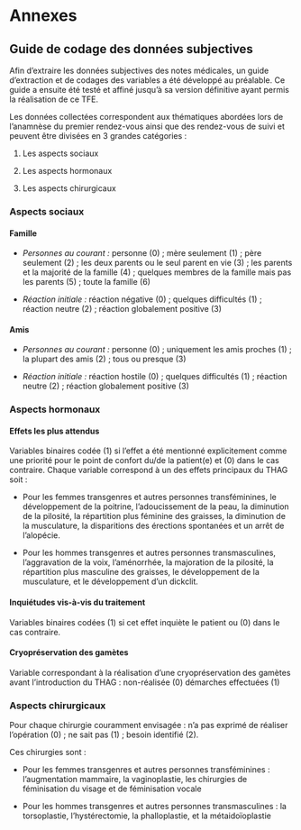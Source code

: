 # Annexes {#annexes}

## Guide de codage des données subjectives {#codage}

Afin d'extraire les données subjectives des notes médicales, un guide d'extraction et de codages des variables a été développé au préalable. Ce guide a ensuite été testé et affiné jusqu'à sa version définitive ayant permis la réalisation de ce TFE.

Les données collectées correspondent aux thématiques abordées lors de l'anamnèse du premier rendez-vous ainsi que des rendez-vous de suivi et peuvent être divisées en 3 grandes catégories :

1.  Les aspects sociaux

2.  Les aspects hormonaux

3.  Les aspects chirurgicaux

### Aspects sociaux {#codage_social}

#### Famille {#codage_social_famille}

-   *Personnes au courant :* personne (0) ; mère seulement (1) ; père seulement (2) ; les deux parents ou le seul parent en vie (3) ; les parents et la majorité de la famille (4) ; quelques membres de la famille mais pas les parents (5) ; toute la famille (6)

-   *Réaction initiale :* réaction négative (0) ; quelques difficultés (1) ; réaction neutre (2) ; réaction globalement positive (3)

#### Amis {#codage_social_amis}

-   *Personnes au courant :* personne (0) ; uniquement les amis proches (1) ; la plupart des amis (2) ; tous ou presque (3)

-   *Réaction initiale :* réaction hostile (0) ; quelques difficultés (1) ; réaction neutre (2) ; réaction globalement positive (3)

### Aspects hormonaux

#### Effets les plus attendus {#codage_hormones_effets}

Variables binaires codée (1) si l'effet a été mentionné explicitement comme une priorité pour le point de confort du/de la patient(e) et (0) dans le cas contraire. Chaque variable correspond à un des effets principaux du THAG soit :

-   Pour les femmes transgenres et autres personnes transféminines, le développement de la poitrine, l'adoucissement de la peau, la diminution de la pilosité, la répartition plus féminine des graisses, la diminution de la musculature, la disparitions des érections spontanées et un arrêt de l'alopécie.

-   Pour les hommes transgenres et autres personnes transmasculines, l'aggravation de la voix, l'aménorrhée, la majoration de la pilosité, la répartition plus masculine des graisses, le développement de la musculature, et le développement d'un dickclit.

#### Inquiétudes vis-à-vis du traitement

Variables binaires codées (1) si cet effet inquiète le patient ou (0) dans le cas contraire.

#### Cryopréservation des gamètes

Variable correspondant à la réalisation d'une cryopréservation des gamètes avant l'introduction du THAG : non-réalisée (0) démarches effectuées (1)

### Aspects chirurgicaux

Pour chaque chirurgie couramment envisagée : n'a pas exprimé de réaliser l'opération (0) ; ne sait pas (1) ; besoin identifié (2).

Ces chirurgies sont :

-   Pour les femmes transgenres et autres personnes transféminines : l'augmentation mammaire, la vaginoplastie, les chirurgies de féminisation du visage et de féminisation vocale

-   Pour les hommes transgenres et autres personnes transmasculines : la torsoplastie, l'hystérectomie, la phalloplastie, et la métaidoïoplastie
